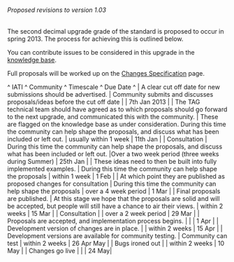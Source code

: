 ====== Proposed revisions to version 1.03 ======

The second decimal upgrade grade of the standard is proposed to occur in spring 2013. The process for achieving this is outlined below.

You can contribute issues to be considered in this upgrade in the [[http://support.iatistandard.org/|knowledge base]].

Full proposals will be worked up on the [[standard:revision:1.03:changes_specification|Changes Specification]] page.

^ IATI ^ Community ^ Timescale ^ Due Date ^
| A clear cut off date for new submissions should be advertised. | Community submits and discusses proposals/ideas before the cut off date |  | 7th Jan 2013 |
| The TAG technical team should have agreed as to which proposals should go forward to the next upgrade, and communicated this with the community. | These are flagged on the knowledge base as under consideration. During this time the community can help shape the proposals, and discuss what has been included or left out. | usually within 1 week | 11th Jan |
| Consultation | During this time the community can help shape the proposals, and discuss what has been included or left out. |Over a two week period (three weeks during Summer) | 25th Jan |
| These ideas need to then be built into fully implemented examples. | During this time the community can help shape the proposals | within 1 week | 1 Feb |
| At which point they are published as proposed changes for consultation | During this time the community can help shape the proposals | over a 4 week period | 1 Mar |
| Final proposals are published. | At this stage we hope that the proposals are solid and will be accepted, but people will still have a chance to air their views. | within 2 weeks | 15 Mar |
| Consultation |  | over a 2 week period | 29 Mar |
| Proposals are accepted, and implementation process begins. |  |  | 1 Apr |
| Development version of changes are in place. |  | within 2 weeks | 15 Apr |
| Development versions are available for community testing. | Community can test | within 2 weeks | 26 Apr May |
| Bugs ironed out |  | within 2 weeks | 10 May |
| Changes go live |  |  | 24 May|



